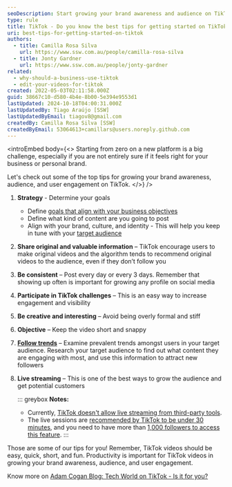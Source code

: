 ```yaml
---
seoDescription: Start growing your brand awareness and audience on TikTok by defining your goals, posting original and valuable content, being consistent, participating in challenges, and leveraging trends.
type: rule
title: TikTok - Do you know the best tips for getting started on TikTok?
uri: best-tips-for-getting-started-on-tiktok
authors:
  - title: Camilla Rosa Silva
    url: https://www.ssw.com.au/people/camilla-rosa-silva
  - title: Jonty Gardner
    url: https://www.ssw.com.au/people/jonty-gardner
related:
  - why-should-a-business-use-tiktok
  - edit-your-videos-for-tiktok
created: 2022-05-03T02:11:58.000Z
guid: 38667c10-d580-4b4e-8b00-5e394e9553d1
lastUpdated: 2024-10-18T04:00:31.000Z
lastUpdatedBy: Tiago Araújo [SSW]
lastUpdatedByEmail: tiagov8@gmail.com
createdBy: Camilla Rosa Silva [SSW]
createdByEmail: 53064613+camillars@users.noreply.github.com
---
```


<introEmbed
  body={<>
Starting from zero on a new platform is a big challenge, especially if you are not entirely sure if it feels right for your business or personal brand.

Let's check out some of the top tips for growing your brand awareness, audience, and user engagement on TikTok.
  </>}
/>
1. **Strategy** - Determine your goals

   * Define [goals that align with your business objectives](https://blog.hootsuite.com/tiktok-marketing/#:~:text=Set%20goals%20that%20align%20with%20your%20business%20objectives)
   * Define what kind of content are you going to post
   * Align with your brand, culture, and identity - This will help you keep in tune with your [target audience](https://blog.hootsuite.com/tiktok-marketing/#:~:text=Define%20your%20target%20audience)

2. **Share original and valuable information** – TikTok encourage users to make original videos and the algorithm tends to recommend original videos to the audience, even if they don’t follow you
3. **Be consistent** – Post every day or every 3 days. Remember that showing up often is important for growing any profile on social media
4. **Participate in TikTok challenges** – This is an easy way to increase engagement and visibility
5. **Be creative and interesting** – Avoid being overly formal and stiff
6. **Objective** – Keep the video short and snappy
7. **[Follow trends](https://www.businessnewsdaily.com/12020-tiktok-business-features.html)** – Examine prevalent trends amongst users in your target audience​. Research your target audience to find out what content they are engaging with most, and use this information to attract new followers
8. **Live streaming** – This is one of the best ways to grow the audience and get potential customers

   ::: greybox
   **Notes:**
   * Currently, [TikTok doesn't allow live streaming from third-party tools](https://support.streamyard.com/hc/en-us/articles/360051974452-Can-I-Stream-to-TikTok-From-StreamYard-).
   * The live sessions are [recommended by TikTok to be under 30 minutes](https://www.tiktok.com/creator-academy/en/article/Going-LIVE), and you need to have more than [1,000 followers to access this feature](https://digitalmarketersworld.com/how-to-live-stream-on-tiktok/).
   :::

Those are some of our tips for you! Remember, TikTok videos should be easy, quick, short, and fun. Productivity is important for TikTok videos in growing your brand awareness, audience, and user engagement.

Know more on [Adam Cogan Blog: Tech World on TikTok - Is it for you?](https://adamcogan.com/2022/05/10/tech-world-on-tiktok-is-it-for-you/)
